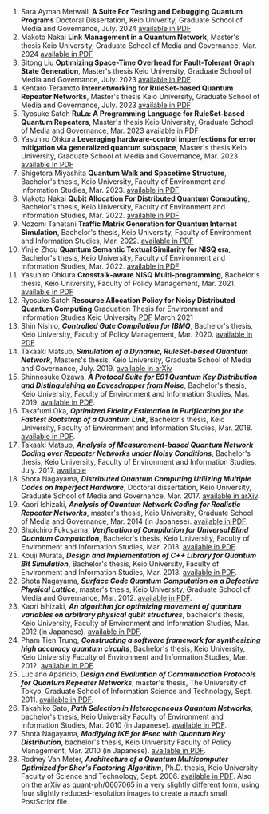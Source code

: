 1. Sara Ayman Metwalli
    **A Suite For Testing and Debugging Quantum Programs**
    Doctoral Dissertation, Keio Univerity, Graduate School of Media and Governance, July. 2024
    [available in PDF](publications/thesis_sara_arvix.pdf)
1.  Makoto Nakai
    **Link Management in a Quantum Network**,
    Master's thesis Keio University, Graduate School of Media and Governance, Mar. 2024
    [available in PDF](publications/dave_mthesis.pdf)
1.  Sitong Liu
    **Optimizing Space-Time Overhead for Fault-Tolerant Graph State Generation**,
    Master's thesis Keio University, Graduate School of Media and Governance, July. 2023
    [available in PDF](publications/sitong_master_thesis.pdf)
1.  Kentaro Teramoto
    **Internetworking for RuleSet-based Quantum Repeater Networks**,
    Master's thesis Keio University, Graduate School of Media and Governance, July. 2023
    [available in PDF](publications/zigen-master-thesis.pdf)
1.  Ryosuke Satoh
    **RuLa: A Programming Language for RuleSet-based Quantum Repeaters**,
    Master's thesis Keio University, Graduate School of Media and Governance, Mar. 2023
    [available in PDF](publications/cocori_mthesis.pdf)
1.  Yasuhiro Ohkura
    **Leveraging hardware-control imperfections for error mitigation via generalized quantum subspace**,
    Master's thesis Keio University, Graduate School of Media and Governance, Mar. 2023
    [available in PDF](publications/rum-masters-thesis-final-2303.pdf)
1.  Shigetora Miyashita
    **Quantum Walk and Spacetime Structure**,
    Bachelor's thesis, Keio University, Faculty of Environment and Information Studies, Mar. 2023.
    [available in PDF](publications/shingy-thesis.pdf)
1.  Makoto Nakai
    **Qubit Allocation For Distributed Quantum Computing**,
    Bachelor's thesis, Keio University, Faculty of Environment and Information Studies, Mar. 2022.
    [available in PDF](publications/dave_bthesis.pdf)
1.  Nozomi Tanetani
    **Traffic Matrix Generation for Quantum Internet Simulation**,
    Bachelor's thesis, Keio University, Faculty of Environment and Information Studies, Mar. 2022.
    [available in PDF](publications/thesis21-zomi.pdf)
1.  Yinjie Zhou
    **Quantum Semantic Textual Similarity for NISQ era**,
    Bachelor's thesis, Keio University, Faculty of Environment and Information Studies, Mar. 2022.
    [available in PDF](publications/syu_bthesis.pdf)
1.  Yasuhiro Ohkura
    **Crosstalk-aware NISQ Multi-programming**,
    Bachelor's thesis, Keio University, Faculty of Policy Management, Mar. 2021.
    [available in PDF](publications/rum_bthesis.pdf)
1.  Ryosuke Satoh
    **Resource Allocation Policy for Noisy Distributed Quantum Computing**
    Graduation Thesis for Environment and Information Studies Keio University [PDF](publications/cocori_GP_final_compressed.pdf) March 2021
1.  Shin Nishio,
    **_Controlled Gate Compilation for IBMQ_**,
    Bachelor's thesis, Keio University, Faculty of Policy Management, Mar. 2020.
    [available in PDF](publications/parton_bthesis.pdf).
1.  Takaaki Matsuo,
    **_Simulation of a Dynamic, RuleSet-based Quantum Network_**,
    Masters's thesis, Keio University, Graduate School of Media and Governance, July. 2019.
    [available in arXiv](https://arxiv.org/pdf/1908.10758.pdf)
1.  Shinnosuke Ozawa,
    **_A Protocol Suite for E91 Quantum Key Distribution and Distinguishing an Eavesdropper from Noise_**,
    Bachelor's thesis, Keio University, Faculty of Environment and Information Studies, Mar. 2019.
    [available in PDF](publications/chanou_bthesis.pdf).
1.  Takafumi Oka,
    **_Optimized Fidelity Estimation in Purification for the Fastest Bootstrap of a Quantum Link_**,
    Bachelor's thesis, Keio University, Faculty of Environment and Information Studies, Mar. 2018.
    [available in PDF](publications/takafumi_bachelors_thesis.pdf).
1.  Takaaki Matsuo,
    **_Analysis of Measurement-based Quantum Network Coding over Repeater Networks under Noisy Conditions_**,
    Bachelor's thesis, Keio University, Faculty of Environment and Information Studies, July. 2017.
    [available](publications/thesis_kaaki_20170719.pdf)
1.  Shota Nagayama,
    **_Distributed Quantum Computing Utilizing Multiple Codes on Imperfect Hardware_**,
    Doctoral dissertation, Keio University, Graduate School of Media and Governance, Mar. 2017.
    [available in arXiv](https://arxiv.org/abs/1704.02620).
1.  Kaori Ishizaki,
    **_Analysis of Quantum Network Coding for Realistic Repeater Networks_**,
    master's thesis, Keio University, Graduate School of Media and Governance, Mar. 2014 (in Japanese).
    [available in PDF](publications/kaori_mthesis.pdf).
1.  Shoichiro Fukuyama,
    **_Verification of Compilation for Universal Blind Quantum Computation_**,
    Bachelor's thesis, Keio University, Faculty of Environment and Information Studies, Mar. 2013.
    [available in PDF](publications/fukuyama_bthesis.pdf).
1.  Kouji Murata,
    **_Design and Implementation of C++ Library for Quantum Bit Simulation_**,
    Bachelor's thesis, Keio University, Faculty of Environment and Information Studies, Mar. 2013.
    [available in PDF](publications/malt_bthesis.pdf).
1.  Shota Nagayama,
    **_Surface Code Quantum Computation on a Defective Physical Lattice_**,
    master's thesis, Keio University, Graduate School of Media and Governance, Mar. 2012.
    [available in PDF](publications/nagayama_m-thesis.pdf).
1.  Kaori Ishizaki,
    **_An algorithm for optimizing movement of quantum variables on arbitrary physical qubit structures_**,
    bachelor's thesis, Keio University, Faculty of Environment and Information Studies, Mar. 2012 (in Japanese).
    [available in PDF](publications/kaori_bthesis.pdf).
1.  Pham Tien Trung,
    **_Constructing a software framework for synthesizing high accuracy quantum circuits_**,
    Bachelor's thesis, Keio University, Keio University Faculty of Environment and Information Studies, Mar. 2012.
    [available in PDF](publications/pham_bthesis.pdf).
1.  Luciano Aparicio,
    **_Design and Evaluation of Communication Protocols for Quantum Repeater Networks_**,
    master's thesis, The University of Tokyo, Graduate School of Information Science and Technology, Sept. 2011.
    [available in PDF](publications/Aparicio-master-thesis.pdf).
1.  Takahiko Sato,
    **_Path Selection in Heterogeneous Quantum Networks_**,
    bachelor's thesis, Keio University Faculty of Environment and Information Studies, Mar. 2010 (in Japanese).
    [available in PDF](publications/satoh-bachelor-thesis.pdf).
1.  Shota Nagayama,
    **_Modifying IKE for IPsec with Quantum Key Distribution_**,
    bachelor's thesis, Keio University Faculty of Policy Management, Mar. 2010 (in Japanese).
    [available in PDF](publications/nagayama_b-thesis.pdf).
1.  Rodney Van Meter,
    **_Architecture of a Quantum Multicomputer Optimized for Shor's Factoring Algorithm_**,
    Ph.D. thesis, Keio University Faculty of Science and Technology, Sept. 2006.
    [available in PDF](publications/van-meter-thesis-final-a4.pdf). Also on the arXiv as [quant-ph/0607065](http://arxiv.org/abs/quant-ph/0607065) in a very slightly different form, using four slightly reduced-resolution images to create a _much_ small PostScript file.
